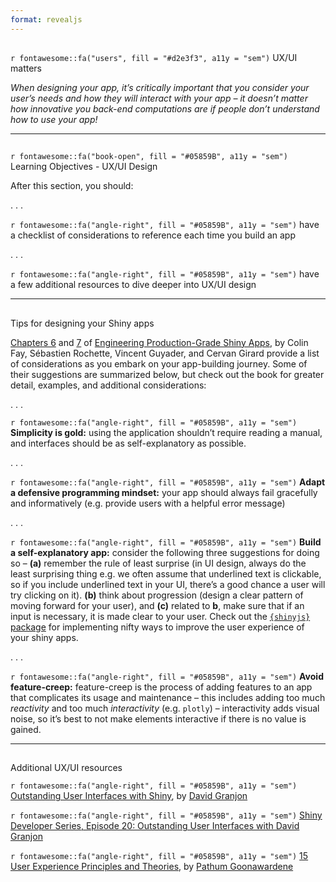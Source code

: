 ```yaml
---
format: revealjs
---
```


##  {#UX-UI data-menu-title="~~~ UX/UI Design ~~~" background="#053660"}

<div class="page-center vertical-center">
<p class="custom-subtitle bottombr">`r fontawesome::fa("users", fill = "#d2e3f3", a11y = "sem")` UX/UI matters</p>
<p class="caption-text">*When designing your app, it's critically important that you consider your user's needs and how they will interact with your app -- it doesn't matter how innovative you back-end computations are if people don't understand how to use your app!*</p>
</div>

---

##  {#LO-ux-design data-menu-title="Learning Objectives - UX/UI Design"}

<div class="slide-title">`r fontawesome::fa("book-open", fill = "#05859B", a11y = "sem")` Learning Objectives - UX/UI Design</div>

<p class="medium-body-text bottombr">After this section, you should:</p>

. . . 

<p class="small-text">`r fontawesome::fa("angle-right", fill = "#05859B", a11y = "sem")` have a checklist of considerations to reference each time you build an app</p>

. . . 

<p class="small-text">`r fontawesome::fa("angle-right", fill = "#05859B", a11y = "sem")` have a few additional resources to dive deeper into UX/UI design</p>

---

##  {#UX-UI-design-tips data-menu-title="Tips for UX/UI design"}

<div class="slide-title">Tips for designing your Shiny apps</div>

<p class="body-text">[Chapters 6](https://engineering-shiny.org/ux-matters.html) and [7](https://engineering-shiny.org/dont-rush-into-coding.html) of [Engineering Production-Grade Shiny Apps](https://engineering-shiny.org/index.html), by Colin Fay, Sébastien Rochette, Vincent Guyader, and Cervan Girard provide a list of considerations as you embark on your app-building journey. Some of their suggestions are summarized below, but check out the book for greater detail, examples, and additional considerations:</p>

. . . 

<p class="small-text">`r fontawesome::fa("angle-right", fill = "#05859B", a11y = "sem")` **Simplicity is gold:** using the application shouldn't require reading a manual, and interfaces should be as self-explanatory as possible.</p>

. . . 

<p class="small-text">`r fontawesome::fa("angle-right", fill = "#05859B", a11y = "sem")` **Adapt a defensive programming mindset:** your app should always fail gracefully and informatively (e.g. provide users with a helpful error message)</p>

. . . 

<p class="small-text">`r fontawesome::fa("angle-right", fill = "#05859B", a11y = "sem")` **Build a self-explanatory app:** consider the following three suggestions for doing so -- **(a)** remember the rule of least surprise (in UI design, always do the least surprising thing e.g. we often assume that underlined text is clickable, so if you include underlined text in your UI, there's a good chance a user will try clicking on it). **(b)** think about progression (design a clear pattern of moving forward for your user), and **(c)** related to **b**, make sure that if an input is necessary, it is made clear to your user. Check out the [`{shinyjs}` package](https://deanattali.com/shinyjs/) for implementing nifty ways to improve the user experience of your shiny apps.</p>

. . . 

<p class="small-text">`r fontawesome::fa("angle-right", fill = "#05859B", a11y = "sem")` **Avoid feature-creep:** feature-creep is the process of adding features to an app that complicates its usage and maintenance -- this includes adding too much *reactivity* and too much *interactivity* (e.g. `plotly`) -- interactivity adds visual noise, so it's best to not make elements interactive if there is no value is gained.</p> 

---

##  {#UX-UI-resources data-menu-title="UX/UI resources"}

<div class="slide-title">Additional UX/UI resources</div>

<p class="body-text topbr">`r fontawesome::fa("angle-right", fill = "#05859B", a11y = "sem")` [Outstanding User Interfaces with Shiny](https://unleash-shiny.rinterface.com/index.html), by [David Granjon](https://divadnojnarg.github.io/)</p>

<p class="body-text topbr">`r fontawesome::fa("angle-right", fill = "#05859B", a11y = "sem")` [Shiny Developer Series, Episode 20: Outstanding User Interfaces with David Granjon](https://www.youtube.com/watch?v=mxvMaoXOm70)</p>

<p class="body-text topbr">`r fontawesome::fa("angle-right", fill = "#05859B", a11y = "sem")` [15 User Experience Principles and Theories](https://pathumpmgux.medium.com/15-user-experience-principles-and-theories-80f19877bd5), by [Pathum Goonawardene](https://pathumpmgux.medium.com/)</p>
